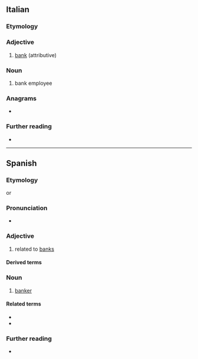 {{also|bancário}}
==Italian==

===Etymology===
{{af|it|banca|-ario}}

===Adjective===
{{it-adj|bancar|io|ia|i|ie}}

# [[bank]] (attributive)

===Noun===
{{it-noun|m|f=bancaria}}

# bank employee

===Anagrams===
* {{l|it|carbonai}}

===Further reading===
* {{R:it:Treccani}}

----

==Spanish==

===Etymology===
{{af|es|banca|-ario}} or {{af|es|banco|-ario}}

===Pronunciation===
* {{es-IPA}}

===Adjective===
{{es-adj|f=bancaria}}

# related to [[bank]]s {{gloss|financial institution}}

====Derived terms====
{{der2|es
|cuenta bancaria}}

===Noun===
{{es-noun|m|f=bancaria}}

# [[banker]]

====Related terms====
* {{l|es|banco}}
* {{l|es|banquero}}

===Further reading===
* {{R:DRAE}}